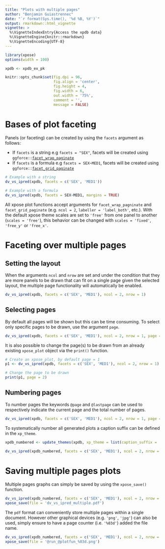 ```yaml
---
title: "Plots with multiple pages"
author: "Benjamin Guiastrennec"
date: "`r format(Sys.time(), '%d %B, %Y')`"
output: rmarkdown::html_vignette
vignette: >
  %\VignetteIndexEntry{Access the xpdb data}
  %\VignetteEngine{knitr::rmarkdown}
  %\VignetteEncoding{UTF-8}
---
```


```r
library(xpose)
options(width = 100)

xpdb <- xpdb_ex_pk

knitr::opts_chunk$set(fig.dpi = 96,
                      fig.align = 'center', 
                      fig.height = 4, 
                      fig.width = 6,
                      out.width = '75%',
                      comment = '',
                      message = FALSE)
```

# Bases of plot faceting
Panels (or faceting) can be created by using the `facets` argument as follows:

* If `facets` is a string e.g `facets = "SEX"`, facets will be created using `ggforce::`[`facet_wrap_paginate`](https://www.rdocumentation.org/packages/ggforce/versions/0.1.1/topics/facet_wrap_paginate)
* If `facets` is a formula e.g `facets = SEX~MED1`, facets will be created using `ggforce::`[`facet_grid_paginate`](https://www.rdocumentation.org/packages/ggforce/versions/0.1.1/topics/facet_grid_paginate)

```r
# Example with a string
dv_vs_ipred(xpdb, facets = c('SEX', 'MED1'))

# Example with a formula
dv_vs_ipred(xpdb, facets = SEX~MED1, margins = TRUE)
```

All xpose plot functions accept arguments for `facet_wrap_pagninate` and `facet_grid_paginate` (e.g. `ncol = 2`, `labeller = 'label_both'`, etc.). With the default xpose theme scales are set to `'free'` from one panel to another (`scales = 'free'`), this behavior can be changed with `scales = 'fixed'`, `'free_y'` or `'free_x'`.


# Faceting over multiple pages
## Setting the layout
When the arguments `ncol` and `nrow` are set and under the condition that they are more panels to be drawn that can fit on a single page given the selected layout, the multiple page functionality will automatically be enabled.

```r
dv_vs_ipred(xpdb, facets = c('SEX', 'MED1'), ncol = 2, nrow = 1)
```


## Selecting pages
By default all pages will be shown but this can be time consuming. To select only specific pages to be drawn, use the argument `page`.

```r
dv_vs_ipred(xpdb, facets = c('SEX', 'MED1'), ncol = 2, nrow = 1, page = 1)
```

It is also possible to change the page(s) to be drawn from an already existing `xpose_plot` object via the `print()` function. 

```r
# Create an xpose_plot, by default page = 1
p1 <- dv_vs_ipred(xpdb, facets = c('SEX', 'MED1'), ncol = 2, nrow = 1)

# Change the page to be drawn
print(p1, page = 2)
```

## Numbering pages
To number pages the keywords `@page` and `@lastpage` can be used to respectively indicate the current page and the total number of pages.

```r
dv_vs_ipred(xpdb, facets = c('SEX', 'MED1'), ncol = 2, nrow = 1, page = 1, caption = 'Page @page of @lastpage')
```

To systematically number all generated plots a caption suffix can be defined in the `xp_theme`.
```r
xpdb_numbered <- update_themes(xpdb, xp_theme = list(caption_suffix = ', page @page of @lastpage'))

dv_vs_ipred(xpdb_numbered, facets = c('SEX', 'MED1'), ncol = 2, nrow = 1, page = 2)
```

# Saving multiple pages plots
Multiple pages graphs can simply be saved by using the `xpose_save()` function. 

```r
dv_vs_ipred(xpdb_numbered, facets = c('SEX', 'MED1'), ncol = 2, nrow = 1) %>% 
xpose_save(file = 'dv_vs_ipred_multiple.pdf')
```

The `pdf` format can conveniently store multiple pages within a single document. However other graphical devices (e.g. `'png'`, `'jpg'`) can also be used, simply ensure to have a page counter (i.e. `'%03d'`) added the file name.

```r
dv_vs_ipred(xpdb_numbered, facets = c('SEX', 'MED1'), ncol = 2, nrow = 1) %>% 
xpose_save(file = '@run_@plotfun_%03d.png')
```
